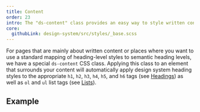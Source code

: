 ```yaml
---
title: Content
order: 23
intro: The "ds-content" class provides an easy way to style written content on your page
core:
  githubLink: design-system/src/styles/_base.scss
---
```


For pages that are mainly about written content or places where you want to use a standard mapping of heading-level styles to semantic heading levels, we have a special `ds-content` CSS class. Applying this class to an element that surrounds your content will automatically apply design system heading styles to the appropriate `h1`, `h2`, `h3`, `h4`, `h5`, and `h6` tags (see [Headings](/foundation/typography/headings)) as well as `ol` and `ul` list tags (see [Lists](/foundation/typography/lists)).

## Example

<StorybookExample
  componentName="content-class"
  storyId="foundations-typography-headings--content-class"
/>